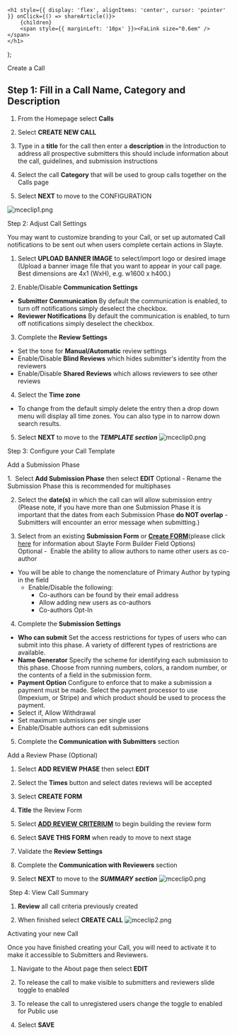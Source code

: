 

    <h1 style={{ display: 'flex', alignItems: 'center', cursor: 'pointer' }} onClick={() => shareArticle()}>
        {children} 
        <span style={{ marginLeft: '10px' }}><FaLink size="0.6em" /></span>
    </h1>
);

<ToastContainer />

<ClickableTitle>Create a Call</ClickableTitle>




## Step 1: Fill in a Call Name, Category and Description


1. From the Homepage select **Calls**


2. Select **CREATE NEW CALL**


3. Type in a **title** for the call then enter a **description** in the Introduction to address all prospective submitters this should include information about the call, guidelines, and submission instructions


4. Select the call **Category** that will be used to group calls together on the Calls page


5. Select **NEXT** to move to the CONFIGURATION


![mceclip1.png](../../../resources/article-images/115010033388-Create-a-Call_1.png)


Step 2: Adjust Call Settings







You may want to customize branding to your Call, or set up automated Call notifications to be sent out when users complete certain actions in Slayte. 


1. Select **UPLOAD BANNER IMAGE** to select/import logo or desired image (Upload a banner image file that you want to appear in your call page. Best dimensions are 4x1 (WxH), e.g. w1600 x h400.) 
 
 2. Enable/Disable **Communication Settings**
* **Submitter Communication** By default the communication is enabled, to turn off notifications simply deselect the checkbox.
* **Reviewer Notifications** By default the communication is enabled, to turn off notifications simply deselect the checkbox.


3. Complete the **Review Settings**
* Set the tone for **Manual/Automatic** review settings
* Enable/Disable **Blind Reviews** which hides submitter's identity from the reviewers
* Enable/Disable **Shared Reviews** which allows reviewers to see other reviews


4. Select the **Time zone**
* To change from the default simply delete the entry then a drop down menu will display all time zones. You can also type in to narrow down search results.


5. Select **NEXT** to move to the ***TEMPLATE section***
![mceclip0.png](../../../resources/article-images/115010033388-Create-a-Call_2.png)


Step 3: Configure your Call Template





Add a Submission Phase




1.  Select **Add Submission Phase** then select **EDIT**
Optional - Rename the Submission Phase this is recommended for multiphases 

2. Select the **date(s)** in which the call can will allow submission entry (Please note, if you have more than one Submission Phase it is important that the dates from each Submission Phase **do NOT overlap** - Submitters will encounter an error message when submitting.)

3. Select from an existing **Submission Form** or **[Create FORM](https://docs-for-customers.slayte.com/hc/en-us/articles/4412998428307)**(please click [here](https://docs-for-customers.slayte.com/hc/en-us/articles/4412998428307) for information about Slayte Form Builder Field Options)  
Optional -  Enable the ability to allow authors to name other users as co-author
* You will be able to change the nomenclature of Primary Author by typing in the field
	+ Enable/Disable the following:
		- Co-authors can be found by their email address
		- Allow adding new users as co-authors
		- Co-authors Opt-In


4. Complete the **Submission Settings**
* **Who can submit** Set the access restrictions for types of users who can submit into this phase. A variety of different types of restrictions are available.
* **Name Generator** Specify the scheme for identifying each submission to this phase. Choose from running numbers, colors, a random number, or the contents of a field in the submission form.
* **Payment Option** Configure to enforce that to make a submission a payment must be made. Select the payment processor to use (Impexium, or Stripe) and which product should be used to process the payment.
* Select if, Allow Withdrawal
* Set maximum submissions per single user
* Enable/Disable authors can edit submissions


5. Complete the **Communication with Submitters** section








Add a Review Phase (Optional)



1. Select **ADD REVIEW PHASE** then select **EDIT**





2. Select the **Times** button and select dates reviews will be accepted





3. Select **CREATE FORM**

4. **Title** the Review Form 

5. Select [**ADD REVIEW CRITERIUM**](https://docs-for-customers.slayte.com/hc/en-us/articles/4412806652435) to begin building the review form

6. Select **SAVE THIS FORM** when ready to move to next stage 







7. Validate the **Review Settings**

8. Complete the **Communication with Reviewers** section

9. Select **NEXT** to move to the ***SUMMARY section***
![mceclip0.png](../../../resources/article-images/115010033388-Create-a-Call_3.png)


 Step 4: View Call Summary









1. **Review** all call criteria previously created

2. When finished select **CREATE CALL**
![mceclip2.png](../../../resources/article-images/115010033388-Create-a-Call_4.png)







Activating your new Call





Once you have finished creating your Call, you will need to activate it to make it accessible to Submitters and Reviewers. 


1. Navigate to the About page then select **EDIT**





2. To release the call to make visible to submitters and reviewers slide toggle to enabled 

3. To release the call to unregistered users change the toggle to enabled for Public use

4. Select **SAVE**



